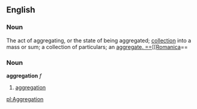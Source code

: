 ==English==
===Noun===
The act of aggregating, or the state of being aggregated; [[collection]] into a mass or sum; a collection of particulars; an [[aggregate]][[.

==[[Romanica]]==
===Noun===
<b>aggregation</b> ''f''
#[[aggregation]]

[[pl:Aggregation]]